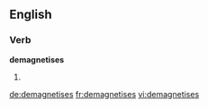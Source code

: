 
==English==

===Verb===
'''demagnetises'''

# {{third-person singular of|demagnetise}}

[[de:demagnetises]]
[[fr:demagnetises]]
[[vi:demagnetises]]